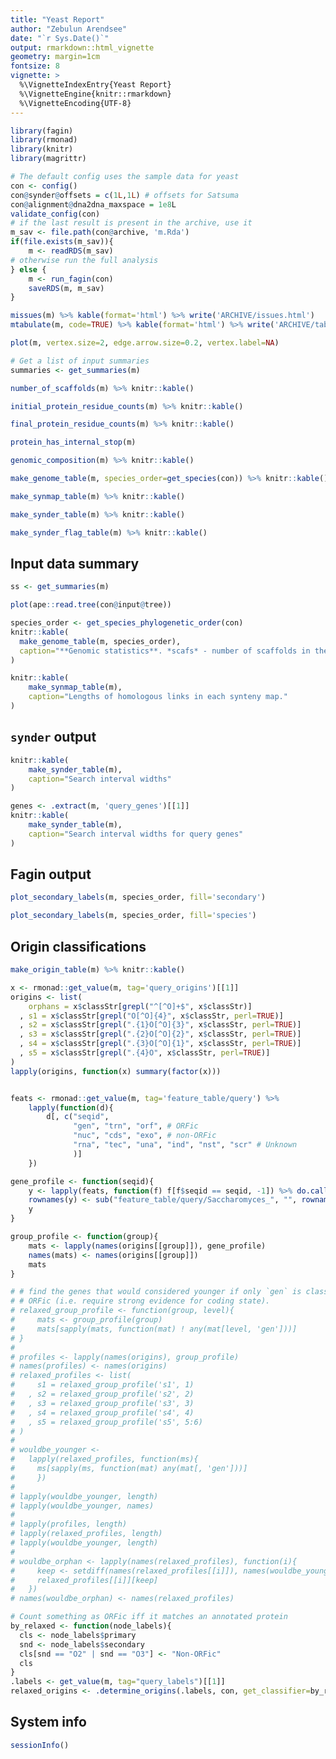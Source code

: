 ```yaml
---
title: "Yeast Report"
author: "Zebulun Arendsee"
date: "`r Sys.Date()`"
output: rmarkdown::html_vignette
geometry: margin=1cm
fontsize: 8
vignette: >
  %\VignetteIndexEntry{Yeast Report}
  %\VignetteEngine{knitr::rmarkdown}
  %\VignetteEncoding{UTF-8}
---
```


```r
library(fagin)
library(rmonad)
library(knitr)
library(magrittr)

# The default config uses the sample data for yeast
con <- config()
con@synder@offsets = c(1L,1L) # offsets for Satsuma
con@alignment@dna2dna_maxspace = 1e8L
validate_config(con)
# if the last result is present in the archive, use it
m_sav <- file.path(con@archive, 'm.Rda')
if(file.exists(m_sav)){
    m <- readRDS(m_sav)
# otherwise run the full analysis
} else {
    m <- run_fagin(con)
    saveRDS(m, m_sav)
}

missues(m) %>% kable(format='html') %>% write('ARCHIVE/issues.html')
mtabulate(m, code=TRUE) %>% kable(format='html') %>% write('ARCHIVE/table.html')
```

```r
plot(m, vertex.size=2, edge.arrow.size=0.2, vertex.label=NA)
```

```r
# Get a list of input summaries
summaries <- get_summaries(m)
```

```r
number_of_scaffolds(m) %>% knitr::kable()
```

```r
initial_protein_residue_counts(m) %>% knitr::kable()
```

```r
final_protein_residue_counts(m) %>% knitr::kable()
```

```r
protein_has_internal_stop(m)
```

```r
genomic_composition(m) %>% knitr::kable()
```

```r
make_genome_table(m, species_order=get_species(con)) %>% knitr::kable()
```

```r
make_synmap_table(m) %>% knitr::kable()
```

```r
make_synder_table(m) %>% knitr::kable()
```

```r
make_synder_flag_table(m) %>% knitr::kable()
```



## Input data summary

```r
ss <- get_summaries(m)
```

```r
plot(ape::read.tree(con@input@tree))
```

```r
species_order <- get_species_phylogenetic_order(con)
knitr::kable(
  make_genome_table(m, species_order),
  caption="**Genomic statistics**. *scafs* - number of scaffolds in the genome. *bases* - total number of bases in the genome. *prots* - total number of protein coding models. *GC* - the percent of G and C nucleotides in the genome. *oddstart* - number of coding sequences that do not begin with M. *oddstop* - number of coding sequences that do not end with a stop (\\*). *p_N* - number of unknown nucleotides (N) in the genome. *n_stop* - number of coding sequences with an internal stop."
)
```

```r
knitr::kable(
    make_synmap_table(m),
    caption="Lengths of homologous links in each synteny map."
)
```

## `synder` output

```r
knitr::kable(
    make_synder_table(m),
    caption="Search interval widths"
)
```

```r
genes <- .extract(m, 'query_genes')[[1]]
knitr::kable(
    make_synder_table(m),
    caption="Search interval widths for query genes"
)
```

## Fagin output

```r
plot_secondary_labels(m, species_order, fill='secondary')
```

```r
plot_secondary_labels(m, species_order, fill='species')
```

## Origin classifications

```r
make_origin_table(m) %>% knitr::kable()
```

```r
x <- rmonad::get_value(m, tag='query_origins')[[1]]
origins <- list(
    orphans = x$classStr[grepl("^[^O]+$", x$classStr)]
  , s1 = x$classStr[grepl("O[^O]{4}", x$classStr, perl=TRUE)]
  , s2 = x$classStr[grepl(".{1}O[^O]{3}", x$classStr, perl=TRUE)]
  , s3 = x$classStr[grepl(".{2}O[^O]{2}", x$classStr, perl=TRUE)]
  , s4 = x$classStr[grepl(".{3}O[^O]{1}", x$classStr, perl=TRUE)]
  , s5 = x$classStr[grepl(".{4}O", x$classStr, perl=TRUE)]
)
lapply(origins, function(x) summary(factor(x)))


feats <- rmonad::get_value(m, tag='feature_table/query') %>%
    lapply(function(d){
        d[, c("seqid",
              "gen", "trn", "orf", # ORFic
              "nuc", "cds", "exo", # non-ORFic
              "rna", "tec", "una", "ind", "nst", "scr" # Unknown
              )]
    })

gene_profile <- function(seqid){
    y <- lapply(feats, function(f) f[f$seqid == seqid, -1]) %>% do.call(what=rbind)
    rownames(y) <- sub("feature_table/query/Saccharomyces_", "", rownames(y))
    y
}

group_profile <- function(group){
    mats <- lapply(names(origins[[group]]), gene_profile)
    names(mats) <- names(origins[[group]])
    mats
}

# # find the genes that would considered younger if only `gen` is classified as
# # ORFic (i.e. require strong evidence for coding state).
# relaxed_group_profile <- function(group, level){
#     mats <- group_profile(group)
#     mats[sapply(mats, function(mat) ! any(mat[level, 'gen']))]
# }
#
# profiles <- lapply(names(origins), group_profile)
# names(profiles) <- names(origins)
# relaxed_profiles <- list(
#     s1 = relaxed_group_profile('s1', 1)
#   , s2 = relaxed_group_profile('s2', 2)
#   , s3 = relaxed_group_profile('s3', 3)
#   , s4 = relaxed_group_profile('s4', 4)
#   , s5 = relaxed_group_profile('s5', 5:6)
# )
#
# wouldbe_younger <-
#   lapply(relaxed_profiles, function(ms){
#     ms[sapply(ms, function(mat) any(mat[, 'gen']))]
#     })
#
# lapply(wouldbe_younger, length)
# lapply(wouldbe_younger, names)
#
# lapply(profiles, length)
# lapply(relaxed_profiles, length)
# lapply(wouldbe_younger, length)
#
# wouldbe_orphan <- lapply(names(relaxed_profiles), function(i){
#     keep <- setdiff(names(relaxed_profiles[[i]]), names(wouldbe_younger[[i]]))
#     relaxed_profiles[[i]][keep]
#   })
# names(wouldbe_orphan) <- names(relaxed_profiles)

# Count something as ORFic iff it matches an annotated protein
by_relaxed <- function(node_labels){
  cls <- node_labels$primary
  snd <- node_labels$secondary
  cls[snd == "O2" | snd == "O3"] <- "Non-ORFic"
  cls
}
.labels <- get_value(m, tag="query_labels")[[1]]
relaxed_origins <- .determine_origins(.labels, con, get_classifier=by_relaxed)
```

## System info

```r
sessionInfo()
```
